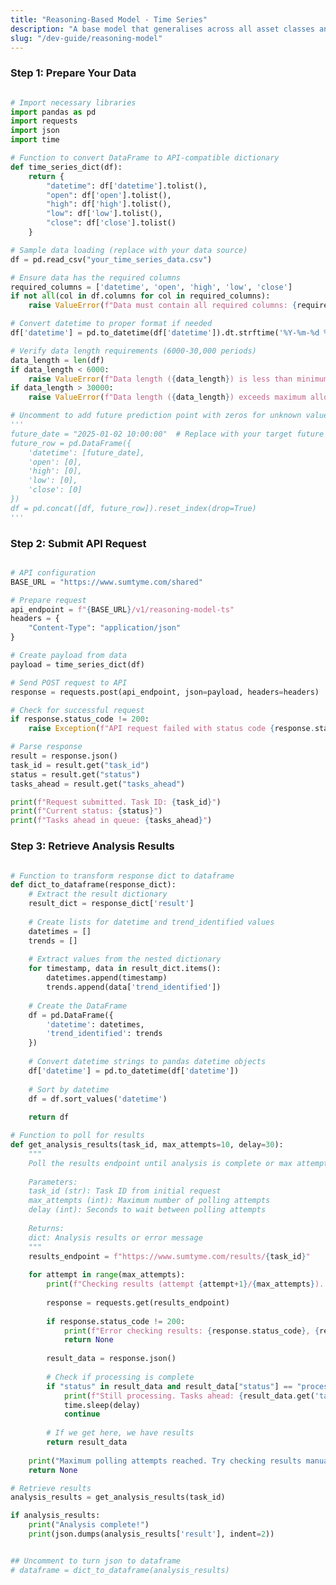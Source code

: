 ```yaml
---
title: "Reasoning-Based Model - Time Series"
description: "A base model that generalises across all asset classes and time intervals using time-based reasoning to dynamically adjust learning rates to forecast directional market trends for time series data."
slug: "/dev-guide/reasoning-model"
---
```


### Step 1: Prepare Your Data

```python

# Import necessary libraries
import pandas as pd
import requests
import json
import time

# Function to convert DataFrame to API-compatible dictionary
def time_series_dict(df):
    return {
        "datetime": df['datetime'].tolist(),
        "open": df['open'].tolist(),
        "high": df['high'].tolist(),
        "low": df['low'].tolist(),
        "close": df['close'].tolist()
    }

# Sample data loading (replace with your data source)
df = pd.read_csv("your_time_series_data.csv")

# Ensure data has the required columns
required_columns = ['datetime', 'open', 'high', 'low', 'close']
if not all(col in df.columns for col in required_columns):
    raise ValueError(f"Data must contain all required columns: {required_columns}")

# Convert datetime to proper format if needed
df['datetime'] = pd.to_datetime(df['datetime']).dt.strftime('%Y-%m-%d %H:%M:%S')

# Verify data length requirements (6000-30,000 periods)
data_length = len(df)
if data_length < 6000:
    raise ValueError(f"Data length ({data_length}) is less than minimum required (200)")
if data_length > 30000:
    raise ValueError(f"Data length ({data_length}) exceeds maximum allowed (10,000)")

# Uncomment to add future prediction point with zeros for unknown values
'''
future_date = "2025-01-02 10:00:00"  # Replace with your target future date
future_row = pd.DataFrame({
    'datetime': [future_date],
    'open': [0],
    'high': [0],
    'low': [0],
    'close': [0]
})
df = pd.concat([df, future_row]).reset_index(drop=True)
'''
```

### Step 2: Submit API Request

```python

# API configuration
BASE_URL = "https://www.sumtyme.com/shared"

# Prepare request
api_endpoint = f"{BASE_URL}/v1/reasoning-model-ts"
headers = {
    "Content-Type": "application/json"
}

# Create payload from data
payload = time_series_dict(df)

# Send POST request to API
response = requests.post(api_endpoint, json=payload, headers=headers)

# Check for successful request
if response.status_code != 200:
    raise Exception(f"API request failed with status code {response.status_code}: {response.text}")

# Parse response
result = response.json()
task_id = result.get("task_id")
status = result.get("status")
tasks_ahead = result.get("tasks_ahead")

print(f"Request submitted. Task ID: {task_id}")
print(f"Current status: {status}")
print(f"Tasks ahead in queue: {tasks_ahead}")
```

### Step 3: Retrieve Analysis Results

```python

# Function to transform response dict to dataframe
def dict_to_dataframe(response_dict):
    # Extract the result dictionary
    result_dict = response_dict['result']
    
    # Create lists for datetime and trend_identified values
    datetimes = []
    trends = []
    
    # Extract values from the nested dictionary
    for timestamp, data in result_dict.items():
        datetimes.append(timestamp)
        trends.append(data['trend_identified'])
    
    # Create the DataFrame
    df = pd.DataFrame({
        'datetime': datetimes,
        'trend_identified': trends
    })
    
    # Convert datetime strings to pandas datetime objects
    df['datetime'] = pd.to_datetime(df['datetime'])
    
    # Sort by datetime
    df = df.sort_values('datetime')
    
    return df

# Function to poll for results
def get_analysis_results(task_id, max_attempts=10, delay=30):
    """
    Poll the results endpoint until analysis is complete or max attempts reached
    
    Parameters:
    task_id (str): Task ID from initial request
    max_attempts (int): Maximum number of polling attempts
    delay (int): Seconds to wait between polling attempts
    
    Returns:
    dict: Analysis results or error message
    """
    results_endpoint = f"https://www.sumtyme.com/results/{task_id}"
    
    for attempt in range(max_attempts):
        print(f"Checking results (attempt {attempt+1}/{max_attempts})...")
        
        response = requests.get(results_endpoint)
        
        if response.status_code != 200:
            print(f"Error checking results: {response.status_code}, {response.text}")
            return None
            
        result_data = response.json()
        
        # Check if processing is complete
        if "status" in result_data and result_data["status"] == "processing":
            print(f"Still processing. Tasks ahead: {result_data.get('tasks_ahead', 'unknown')}")
            time.sleep(delay)
            continue
            
        # If we get here, we have results
        return result_data
        
    print("Maximum polling attempts reached. Try checking results manually later.")
    return None

# Retrieve results
analysis_results = get_analysis_results(task_id)

if analysis_results:
    print("Analysis complete!")
    print(json.dumps(analysis_results['result'], indent=2))


## Uncomment to turn json to dataframe 
# dataframe = dict_to_dataframe(analysis_results)
```